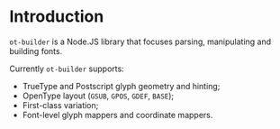 
# Introduction

`ot-builder` is a Node.JS library that focuses parsing, manipulating and building fonts.

Currently `ot-builder` supports:

- TrueType and Postscript glyph geometry and hinting;
- OpenType layout (`GSUB`, `GPOS`, `GDEF`, `BASE`);
- First-class variation;
- Font-level glyph mappers and coordinate mappers.
